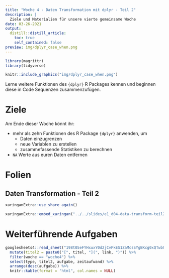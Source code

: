 ```yaml
---
title: "Woche 4 - Daten Transformation mit dplyr - Teil 2"
description: |
  Ziele und Materialien für unsere vierte gemeinsame Woche
date: 03-26-2021
output:
  distill::distill_article:
    toc: true
    self_contained: false
preview: img/dplyr_case_when.png    
---
```


<script async defer data-domain="rstatszh.github.io/website" src="https://plausible.io/js/plausible.js"></script>

```r
library(magrittr)
library(tidyverse)
```

```r

knitr::include_graphics("img/dplyr_case_when.png")

```

Lerne weitere Funktionen des `{dplyr}` R Packages kennen und beginnen diese in Code Sequenzen zusammenzufügen. 

# Ziele

Am Ende dieser Woche könnt ihr:

- mehr als zehn Funktionen des R Package `{dplyr}` anwenden, um   
  - Daten einzugrenzen
  - neue Variablen zu erstellen
  - zusammefassende Statistiken zu berechnen
- `NA` Werte aus euren Daten entfernen

# Folien

## Daten Transformation - Teil 2

```r

xaringanExtra::use_share_again()

```

```r

xaringanExtra::embed_xaringan("../../slides/e1_d04-data-transform-teil2/e1_d04-data-transform-teil2.html", ratio = "16:9")

```

# Weiterführende Aufgaben

```r

googlesheets4::read_sheet("198t05eFYHxuxY0d2jCvPkES1ZaMcsSYgBKcg0xQTwb0") %>% 
  mutate(titel2 = paste0("[", titel, "](", link, ")")) %>% 
  filter(woche == "woche4") %>% 
  select(type, titel2, aufgabe, zeitaufwand) %>% 
  arrange(desc(aufgabe)) %>% 
  knitr::kable(format = "html", col.names = NULL)

```
